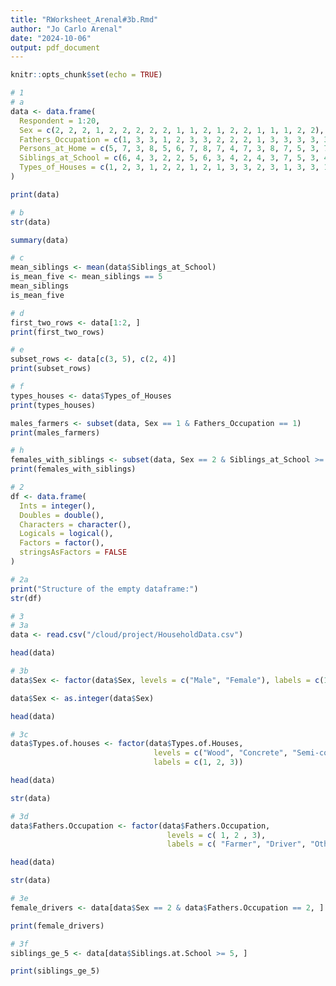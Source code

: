 ```yaml
---
title: "RWorksheet_Arenal#3b.Rmd"
author: "Jo Carlo Arenal"
date: "2024-10-06"
output: pdf_document
---
```


```r
knitr::opts_chunk$set(echo = TRUE)
```

```r
# 1
# a
data <- data.frame(
  Respondent = 1:20,
  Sex = c(2, 2, 2, 1, 2, 2, 2, 2, 2, 1, 1, 2, 1, 2, 2, 1, 1, 1, 2, 2),
  Fathers_Occupation = c(1, 3, 3, 1, 2, 3, 3, 2, 2, 2, 1, 3, 3, 3, 3, 3, 1, 2, 1, 1),
  Persons_at_Home = c(5, 7, 3, 8, 5, 6, 7, 8, 7, 4, 7, 3, 8, 7, 5, 3, 7, 11, 7, 6),
  Siblings_at_School = c(6, 4, 3, 2, 2, 5, 6, 3, 4, 2, 4, 3, 7, 5, 3, 4, 3, 3, 3, 2),
  Types_of_Houses = c(1, 2, 3, 1, 2, 2, 1, 2, 1, 3, 3, 2, 3, 1, 3, 3, 1, 3, 1, 2)
)

print(data)

# b
str(data)

summary(data)

# c
mean_siblings <- mean(data$Siblings_at_School)
is_mean_five <- mean_siblings == 5
mean_siblings
is_mean_five

# d
first_two_rows <- data[1:2, ]
print(first_two_rows)

# e
subset_rows <- data[c(3, 5), c(2, 4)]
print(subset_rows)

# f
types_houses <- data$Types_of_Houses
print(types_houses)

males_farmers <- subset(data, Sex == 1 & Fathers_Occupation == 1)
print(males_farmers)

# h
females_with_siblings <- subset(data, Sex == 2 & Siblings_at_School >= 5)
print(females_with_siblings)

```

```r
# 2
df <- data.frame(
  Ints = integer(),
  Doubles = double(),
  Characters = character(),
  Logicals = logical(),
  Factors = factor(),
  stringsAsFactors = FALSE
)

# 2a
print("Structure of the empty dataframe:")
str(df)

```

```r
# 3
# 3a
data <- read.csv("/cloud/project/HouseholdData.csv")

head(data)

# 3b
data$Sex <- factor(data$Sex, levels = c("Male", "Female"), labels = c(1, 2))

data$Sex <- as.integer(data$Sex)

head(data)

# 3c
data$Types.of.houses <- factor(data$Types.of.Houses, 
                                levels = c("Wood", "Concrete", "Semi-concrete"), 
                                labels = c(1, 2, 3))

head(data)

str(data)

# 3d
data$Fathers.Occupation <- factor(data$Fathers.Occupation, 
                                   levels = c( 1, 2 , 3), 
                                   labels = c( "Farmer", "Driver", "Others"))

head(data)

str(data)

# 3e
female_drivers <- data[data$Sex == 2 & data$Fathers.Occupation == 2, ]

print(female_drivers)

# 3f
siblings_ge_5 <- data[data$Siblings.at.School >= 5, ]

print(siblings_ge_5)

```
